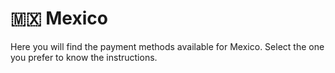 # 🇲🇽 Mexico


<Callout>
Here you will find the payment methods available for Mexico. Select the one you prefer to know the instructions.
</Callout>

<Cards>
  <Card title="💸 PayPal" href="/payments/paypal" />
  <Card title="💳 Credit & Debit Cards" href="/payments/cards" />
  <Card title="💰 Credit Balance" href="/payments/credit-balance" />
</Cards>